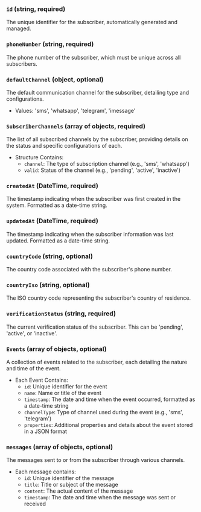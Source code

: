 ### `id` (string, required)
The unique identifier for the subscriber, automatically generated and managed.

### `phoneNumber` (string, required)
The phone number of the subscriber, which must be unique across all subscribers.

### `defaultChannel` (object, optional)
The default communication channel for the subscriber, detailing type and configurations.
- Values: 'sms', 'whatsapp', 'telegram', 'imessage'

### `SubscriberChannels` (array of objects, required)
The list of all subscribed channels by the subscriber, providing details on the status and specific configurations of each.
- Structure Contains:
  - `channel`: The type of subscription channel (e.g., 'sms', 'whatsapp')
  - `valid`: Status of the channel (e.g., 'pending', 'active', 'inactive')

### `createdAt` (DateTime, required)
The timestamp indicating when the subscriber was first created in the system. Formatted as a date-time string.

### `updatedAt` (DateTime, required)
The timestamp indicating when the subscriber information was last updated. Formatted as a date-time string.

### `countryCode` (string, optional)
The country code associated with the subscriber's phone number.

### `countryIso` (string, optional)
The ISO country code representing the subscriber's country of residence.

### `verificationStatus` (string, required)
The current verification status of the subscriber. This can be 'pending', 'active', or 'inactive'.

### `Events` (array of objects, optional)
A collection of events related to the subscriber, each detailing the nature and time of the event.
- Each Event Contains:
  - `id`: Unique identifier for the event
  - `name`: Name or title of the event
  - `timestamp`: The date and time when the event occurred, formatted as a date-time string
  - `channelType`: Type of channel used during the event (e.g., 'sms', 'telegram')
  - `properties`: Additional properties and details about the event stored in a JSON format

### `messages` (array of objects, optional)
The messages sent to or from the subscriber through various channels.
- Each message contains:
  - `id`: Unique identifier of the message
  - `title`: Title or subject of the message
  - `content`: The actual content of the message
  - `timestamp`: The date and time when the message was sent or received